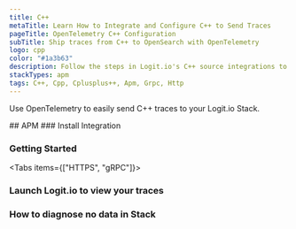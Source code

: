 ```yaml
---
title: C++
metaTitle: Learn How to Integrate and Configure C++ to Send Traces
pageTitle: OpenTelemetry C++ Configuration
subTitle: Ship traces from C++ to OpenSearch with OpenTelemetry
logo: cpp
color: "#1a3b63"
description: Follow the steps in Logit.io's C++ source integrations to ship traces from C++ to OpenSearch with OpenTelemetry.
stackTypes: apm
tags: C++, Cpp, Cplusplus++, Apm, Grpc, Http
---
```


Use OpenTelemetry to easily send C++ traces to your Logit.io Stack.

<Steps>
  ## APM
  ### Install Integration
  <InstallIntegration/>
  
  ### Getting Started

  <Tabs items={["HTTPS", "gRPC"]}>
  
  <Tab>
    <CppOtlpExporterSettings protocol="https" />
  </Tab>

  <Tab>
    <CppOtlpExporterSettings protocol="grpc" />
  </Tab>

  </Tabs>

  ### Launch Logit.io to view your traces

  <LaunchStack utmMedium="apm" utmCampaign="cpp" source="apm_cpp_grpc" />

  ### How to diagnose no data in Stack

  <DiagnoseNoData />
</Steps>